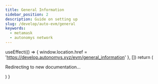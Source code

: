 ```yaml
---
title: General Information
sidebar_position: 2
description: Guide on setting up
slug: /develop/auto-evm/general
keywords:
  - metamask
  - autonomys network
---
```



  useEffect(() => {
    window.location.href = 'https://develop.autonomys.xyz/evm/general_information'
  }, [])
  return (
    <p>Redirecting to new documentation...</p>
  )
}